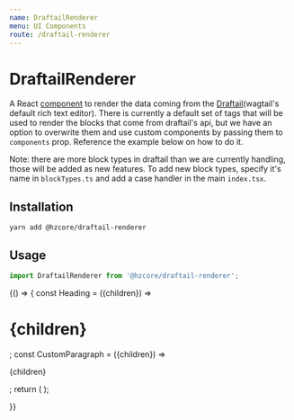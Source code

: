 ```yaml
---
name: DraftailRenderer
menu: UI Components
route: /draftail-renderer
---
```



# DraftailRenderer

A React [component] to render the data coming from the [Draftail](wagtail's default rich text editor).
There is currently a default set of tags that will be used to render the blocks that come from draftail's api,
but we have an option to overwrite them and use custom components by passing them to `components` prop.
Reference the example below on how to do it.

Note: there are more block types in draftail than we are currently handling, those will be added as new features.
To add new block types, specify it's name in `blockTypes.ts` and add a case handler in the main `index.tsx`.

## Installation

```shell
yarn add @hzcore/draftail-renderer
```

## Usage

```js
import DraftailRenderer from '@hzcore/draftail-renderer';
```

<Playground>
  {() => {
    const Heading = ({children}) => <h1 style={{color: 'red'}}>{children}</h1>;
    const CustomParagraph = ({children}) => <p style={{color: 'blue'}}>{children}</p>;
    return (
      <DraftailRenderer
        headline={`test`}
        body={{
              blocks: [
                {
                  depth: 0,
                  entityRanges: [
                    {
                      key: 0,
                      length: 6,
                      offset: 63,
                    },
                  ],
                  inlineStyleRanges: [],
                  key: '6ebmj',
                  text:
                    'So what does it all mean? What can 2U-powered universities and WeWork members and employees expect? Global access.',
                  type: 'unstyled',
                },
                {
                  depth: 0,
                  entityRanges: [],
                  inlineStyleRanges: [
                    {
                      length: 9,
                      offset: 98,
                      style: 'ITALIC',
                    },
                    {
                      length: 6,
                      offset: 197,
                      style: 'BOLD',
                    },
                  ],
                  key: 'j9pny',
                  text:
                    'Students and faculty involved in 2U-powered programs now have Global Access Memberships to WeWork coworking spaces across the world, where they can learn, teach, connect, and collaborate in person\nWeWork members and employees can apply from $5M worth of scholarships from 2U to advance their education through 2U-powered grad programs and GetSmarter short courses\n2U will integrate with WeWork’s Learn.co technology, enhancing the experience of students and faculty across the globe',
                  type: 'unstyled',
                },
                {
                  depth: 0,
                  entityRanges: [],
                  inlineStyleRanges: [
                    {
                      length: 10,
                      offset: 0,
                      style: 'BOLD',
                    },
                  ],
                  key: 'qeq3c',
                  text: 'Order list',
                  type: 'unstyled',
                },
                {
                  depth: 0,
                  entityRanges: [],
                  inlineStyleRanges: [],
                  key: 'snn1s',
                  text: 'one item',
                  type: 'ordered-list-item',
                },
                {
                  depth: 0,
                  entityRanges: [],
                  inlineStyleRanges: [],
                  key: '1enqb',
                  text: 'tow item',
                  type: 'ordered-list-item',
                },
                {
                  depth: 0,
                  entityRanges: [],
                  inlineStyleRanges: [],
                  key: 'djuda',
                  text: 'three item',
                  type: 'ordered-list-item',
                },
                {
                  depth: 0,
                  entityRanges: [],
                  inlineStyleRanges: [
                    {
                      length: 13,
                      offset: 0,
                      style: 'BOLD',
                    },
                  ],
                  key: '96tf5',
                  text: 'Un-Order list',
                  type: 'unstyled',
                },
                {
                  depth: 0,
                  entityRanges: [],
                  inlineStyleRanges: [],
                  key: 'mfe2b',
                  text: 'some item',
                  type: 'unordered-list-item',
                },
                {
                  depth: 0,
                  entityRanges: [],
                  inlineStyleRanges: [],
                  key: '1zep6',
                  text: 'more item',
                  type: 'unordered-list-item',
                },
                {
                  depth: 0,
                  entityRanges: [],
                  inlineStyleRanges: [],
                  key: 'f6bxk',
                  text: 'soem more item',
                  type: 'unordered-list-item',
                },
              ],
              entityMap: {
                '0': {
                  data: {
                    url: 'https://google.com',
                  },
                  mutability: 'MUTABLE',
                  type: 'LINK',
                },
              }
        }}
        components={{h1: Heading, p: CustomParagraph}}
      />
    );

}}

</Playground>

[component]: https://reactjs.org/docs/components-and-props.html
[hooks]: https://reactjs.org/docs/hooks-intro.html
[draftail]: https://github.com/springload/draftail

